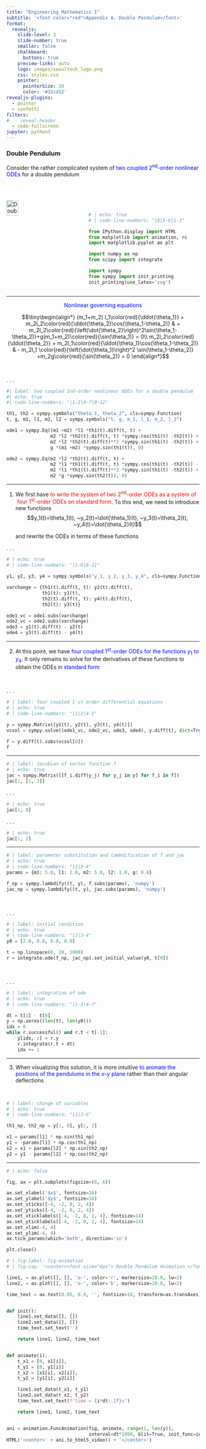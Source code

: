 ```yaml
---
title: "Engineering Mathematics I"
subtitle: '<font color="red">Appendix A. Double Pendulum</font>'
format:
  revealjs: 
    slide-level: 3
    slide-number: true
    smaller: false
    chalkboard: 
      buttons: true
    preview-links: auto
    logo: images/seoultech_logo.png
    css: styles.css
    pointer:
      pointerSize: 20
      color: '#32cd32'
revealjs-plugins:
  - pointer 
  - confetti
filters:
#  - reveal-header
  - code-fullscreen  
jupyter: python3    
---
```


### Double Pendulum

Consider the rather complicated system of <font color="blue">two coupled 2^nd^-order nonlinear ODEs</font> for a double pendulum

<br/>

::: columns

::: {.column width=40%}
![](figures/ch04_figure03.png "Double Pendulum"){height="40%" fig-align="center"}
:::

::: {.column width=60%}

<br/>

```python
# | echo: true
# | code-line-numbers: "|8|5-6|1-3"

from IPython.display import HTML
from matplotlib import animation, rc
import matplotlib.pyplot as plt

import numpy as np
from scipy import integrate

import sympy
from sympy import init_printing
init_printing(use_latex='svg')
```
:::

:::

---

<center><font color="blue">Nonlinear governing equations</font></center>

$$\tiny\begin{align*}
  (m_1+m_2) l_1\color{red}{\ddot{\theta_1}} + m_2l_2\color{red}{\ddot{\theta_2}\cos(\theta_1-\theta_2)} &
    + m_2l_2\color{red}{\left(\dot{\theta_2}\right)^2\sin(\theta_1-\theta_2)}+g(m_1+m_2)\color{red}{\sin(\theta_1)} = 0\\ 
   m_2l_2\color{red}{\ddot{\theta_2}} + m_2l_1\color{red}{\ddot{\theta_1}\cos(\theta_1-\theta_2)} &
   - m_2l_1 \color{red}{\left(\dot{\theta_1}\right)^2 \sin(\theta_1-\theta_2)} +m_2g\color{red}{\sin(\theta_2)} = 0
\end{align*}$$

<br/>

. . .

```python
#| label: two coupled 2nd-order nonlinear ODEs for a double pendulum
#| echo: true
#| code-line-numbers: "|1-2|4-7|9-12"

th1, th2 = sympy.symbols("theta_1, theta_2", cls=sympy.Function)
t, g, m1, l1, m2, l2 = sympy.symbols("t, g, m_1, l_1, m_2, l_2")

ode1 = sympy.Eq((m1 +m2) *l1 *th1(t).diff(t, t) +
                m2 *l2 *th2(t).diff(t, t) *sympy.cos(th1(t) -th2(t)) +
                m2 *l2 *th2(t).diff(t)**2 *sympy.sin(th1(t) -th2(t)) + 
                g *(m1 +m2) *sympy.sin(th1(t)), 0)

ode2 = sympy.Eq(m2 *l2 *th2(t).diff(t, t) +
                m2 *l1 *th1(t).diff(t, t) *sympy.cos(th1(t) -th2(t)) -
                m2 *l1 *th1(t).diff(t)**2 *sympy.sin(th1(t) -th2(t)) +
                m2 *g *sympy.sin(th2(t)), 0)
```

---

1.  We first have <font color='red'>to write the system of two 2^nd^-order ODEs as a system of $~$four 1^st^-order ODEs on
    standard form</font>. To this end, we need to introduce new functions
    $$y_1(t)=\theta_1(t), ~y_2(t)=\dot{\theta_1}(t), ~y_3(t)=\theta_2(t), ~y_4(t)=\dot{\theta_2}(t)$$

    and rewrite the ODEs in terms of these functions

. . .

```python
# | echo: true
# | code-line-numbers: "|1-6|8-11"

y1, y2, y3, y4 = sympy.symbols("y_1, y_2, y_3, y_4", cls=sympy.Function)

varchange = {th1(t).diff(t, t): y2(t).diff(t),
             th1(t): y1(t),
             th2(t).diff(t, t): y4(t).diff(t),
             th2(t): y3(t)}

ode1_vc = ode1.subs(varchange)
ode2_vc = ode2.subs(varchange)
ode3 = y1(t).diff(t) - y2(t)
ode4 = y3(t).diff(t) - y4(t)
```

---

2.  At this point, we have <font color="blue">four coupled 1^st^-order ODEs for the functions $y_1$ to $y_4$</font>. It only remains to solve for the derivatives of these functions to obtain the ODEs <font color="blue">in standard form</font>

<br/>

. . .

```python
# | label: four coupled 1-st order differential equations
# | echo: true
# | code-line-numbers: "|1|2|4-5"

y = sympy.Matrix([y1(t), y2(t), y3(t), y4(t)])
vcsol = sympy.solve((ode1_vc, ode2_vc, ode3, ode4), y.diff(t), dict=True)

f = y.diff(t).subs(vcsol[0])
f
```

---

```python
# | label: Jacobian of vector function f
# | echo: true
jac = sympy.Matrix([[f_i.diff(y_j) for y_j in y] for f_i in f])
jac[:, [1, 3]]
```

. . .

```python
# | echo: true
jac[:, 0]
```

. . .

```python
# | echo: true
jac[:, 2]
```

--- 

```python
# | label: parameter substitution and lambdification of f and jac
# | echo: true
# | code-line-numbers: "|1|3-4"
params = {m1: 5.0, l1: 2.0, m2: 5.0, l2: 1.0, g: 9.8}

f_np = sympy.lambdify((t, y), f.subs(params), 'numpy')
jac_np = sympy.lambdify((t, y), jac.subs(params), 'numpy')
```
<br/>

. . .

```python
# | label: initial condition
# | echo: true
# | code-line-numbers: "|1|3-4"
y0 = [2.0, 0.0, 0.0, 0.0]

t = np.linspace(0, 20, 1000)
r = integrate.ode(f_np, jac_np).set_initial_value(y0, t[0])
```

<br/>

. . .

```python
# | label: integration of ode
# | echo: true
# | code-line-numbers: "|1-3|4-7"

dt = t[1] - t[0]
y = np.zeros((len(t), len(y0)))
idx = 0
while r.successful() and r.t < t[-1]:
    y[idx, :] = r.y
    r.integrate(r.t + dt)
    idx += 1
```    

---

3. When visualizing this solution, it is more intuitive <font color="blue">to animate the positions of the pendulums in the $x–y$ plane</font> rather than their angular deflections

<br/>

```python
# | label: change of variables
# | echo: true
# | code-line-numbers: "|1|3-6"

th1_np, th2_np = y[:, 0], y[:, 2]

x1 = params[l1] * np.sin(th1_np)
y1 = -params[l1] * np.cos(th1_np)
x2 = x1 + params[l2] * np.sin(th2_np)
y2 = y1 - params[l2] * np.cos(th2_np)
```

---

<!-- ```{python}
# | label: fig-double-pendulum

fig, ax = plt.subplots(figsize=(6, 6))

ax.plot(x1, y1, 'r'),
ax.plot(x2, y2, 'b', lw=0.5)

ax.set_xlabel('$x$', fontsize=16)
ax.set_ylabel('$y$', fontsize=16)
ax.set_xticks([-4, -2, 0, 2, 4])
ax.set_xticklabels([-4, -2, 0, 2, 4], fontsize=14)
ax.set_yticks([-4, -2, 0, 2, 4])
ax.set_yticklabels([-4, -2, 0, 2, 4], fontsize=14)
ax.set_xlim(-4, 4),
ax.set_ylim(-4, 4)
ax.legend(['$m_1$', '$m_2$'])
ax.tick_params(which='both', direction='in')

fig.tight_layout()
```

--- -->

```python
# | echo: false

fig, ax = plt.subplots(figsize=(6, 6))

ax.set_xlabel('$x$', fontsize=16)
ax.set_ylabel('$y$', fontsize=16)
ax.set_xticks([-4, -2, 0, 2, 4])
ax.set_yticks([-4, -2, 0, 2, 4])
ax.set_xticklabels([-4, -2, 0, 2, 4], fontsize=14)
ax.set_yticklabels([-4, -2, 0, 2, 4], fontsize=14)
ax.set_xlim(-4, 4)
ax.set_ylim(-4, 4)
ax.tick_params(which='both', direction='in')

plt.close()
```

```python
# | fig-label: fig-animation
# | fig-cap: '<center><font size="6px"> Double Pendulum Animation </font></center>'

line1, = ax.plot([], [], 'o-', color='r', markersize=20.0, lw=2)
line2, = ax.plot([], [], 'o-', color='b', markersize=20.0, lw=2)

time_text = ax.text(0.05, 0.9, '', fontsize=18, transform=ax.transAxes)


def init():
    line1.set_data([], [])
    line2.set_data([], [])
    time_text.set_text('')

    return line1, line2, time_text


def animate(i):
    t_x1 = [0, x1[i]],
    t_y1 = [0, y1[i]]
    t_x2 = [x1[i], x2[i]],
    t_y2 = [y1[i], y2[i]]

    line1.set_data(t_x1, t_y1)
    line2.set_data(t_x2, t_y2)
    time_text.set_text(f'time = {i*dt:.1f}s')

    return line1, line2, time_text


ani = animation.FuncAnimation(fig, animate, range(1, len(y)),
                              interval=dt*1000, blit=True, init_func=init)
HTML('<center>' + ani.to_html5_video() + '</center>')
```

